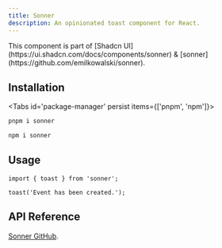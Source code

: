 ```yaml
---
title: Sonner
description: An opinionated toast component for React.
---
```


<Callout title="Shadcn UI">
  This component is part of [Shadcn
  UI](https://ui.shadcn.com/docs/components/sonner) &
  [sonner](https://github.com/emilkowalski/sonner).
</Callout>

## Installation


<Tabs id='package-manager' persist items={['pnpm', 'npm']}>

```bash tab="pnpm"
pnpm i sonner
```

```bash tab="npm"
npm i sonner
```

</Tabs>

## Usage

```tsx
import { toast } from 'sonner';
```

```tsx
toast('Event has been created.');
```

## API Reference

[Sonner GitHub](https://github.com/emilkowalski/sonner).
